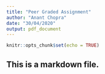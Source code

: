 ---
title: "Peer Graded Assignment"
author: "Anant Chopra"
date: "30/04/2020"
output: pdf_document
---

```{r setup, include=FALSE}
knitr::opts_chunk$set(echo = TRUE)
```

## This is a markdown file.
